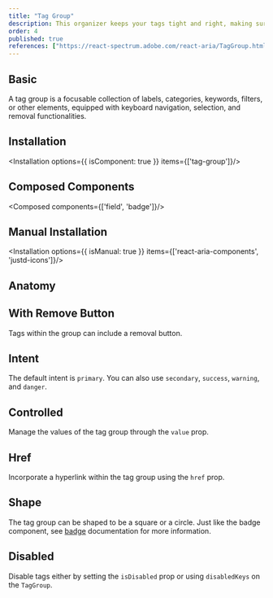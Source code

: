 ```yaml
---
title: "Tag Group"
description: This organizer keeps your tags tight and right, making sure they’re lined up and making sense, just like a librarian sorting books on a shelf.
order: 4
published: true
references: ["https://react-spectrum.adobe.com/react-aria/TagGroup.html#props"]
---
```


## Basic
A tag group is a focusable collection of labels, categories, keywords, filters, or other elements, equipped with keyboard navigation, selection, and removal functionalities.
<How toUse="collections/tag-group/tag-group-demo" />

## Installation
<Installation options={{ isComponent: true }} items={['tag-group']}/>

## Composed Components
<Composed components={['field', 'badge']}/>

## Manual Installation
<Installation options={{ isManual: true }} items={['react-aria-components', 'justd-icons']}/>

<SourceCode toShow='tag-group'/>

## Anatomy
<Anatomy show='tag-group-anatomy'/>

## With Remove Button
Tags within the group can include a removal button.
<How toUse="collections/tag-group/tag-group-with-remove-demo" />

## Intent
The default intent is `primary`. You can also use `secondary`, `success`, `warning`, and `danger`.
<How toUse="collections/tag-group/tag-group-intent-demo" />

## Controlled
Manage the values of the tag group through the `value` prop.
<How toUse="collections/tag-group/tag-group-controlled-demo" />

## Href
Incorporate a hyperlink within the tag group using the `href` prop.
<How toUse="collections/tag-group/tag-group-href-demo" />



## Shape
The tag group can be shaped to be a square or a circle. Just like the badge component, see [badge](/badge) documentation for more information.
<How toUse="collections/tag-group/tag-group-shape-demo" />

## Disabled
Disable tags either by setting the `isDisabled` prop or using `disabledKeys` on the `TagGroup`.
<How toUse="collections/tag-group/tag-group-disabled-demo" />
